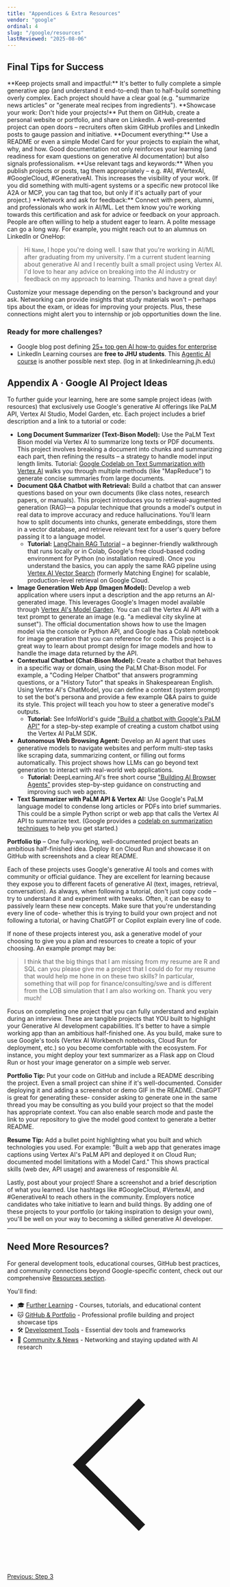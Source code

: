 ```yaml
---
title: "Appendices & Extra Resources"
vendor: "google"
ordinal: 4
slug: "/google/resources"
lastReviewed: "2025-08-06"
---
```


## Final Tips for Success
<CheckList>
    <CheckListItem>**Keep projects small and impactful:** It's better to fully complete a simple generative app (and understand it end-to-end) than to half-build something overly complex. Each project should have a clear goal (e.g. "summarize news articles" or "generate meal recipes from ingredients").</CheckListItem>
    <CheckListItem>**Showcase your work: Don't hide your projects!** Put them on GitHub, create a personal website or portfolio, and share on LinkedIn. A well-presented project can open doors – recruiters often skim GitHub profiles and LinkedIn posts to gauge passion and initiative.</CheckListItem>
    <CheckListItem>**Document everything:** Use a README or even a simple Model Card for your projects to explain the what, why, and how. Good documentation not only reinforces your learning (and readiness for exam questions on generative AI documentation) but also signals professionalism.</CheckListItem>
    <CheckListItem>**Use relevant tags and keywords:** When you publish projects or posts, tag them appropriately – e.g. #AI, #VertexAI, #GoogleCloud, #GenerativeAI. This increases the visibility of your work. (If you did something with multi-agent systems or a specific new protocol like A2A or MCP, you can tag that too, but only if it's actually part of your project.)</CheckListItem>
    <CheckListItem>**Network and ask for feedback:** Connect with peers, alumni, and professionals who work in AI/ML. Let them know you're working towards this certification and ask for advice or feedback on your approach. People are often willing to help a student eager to learn. A polite message can go a long way. For example, you might reach out to an alumnus on LinkedIn or OneHop:</CheckListItem>
</CheckList>

> Hi ```Name```, I hope you're doing well. I saw that you're working in AI/ML after graduating from my university. I'm a current student learning about generative AI and I recently built a small project using Vertex AI. I'd love to hear any advice on breaking into the AI industry or feedback on my approach to learning. Thanks and have a great day!

Customize your message depending on the person's background and your ask. Networking can provide insights that study materials won't – perhaps tips about the exam, or ideas for improving your projects. Plus, these connections might alert you to internship or job opportunities down the line.

### Ready for more challenges?
* Google blog post defining [25+ top gen AI how-to guides for enterprise](https://cloud.google.com/blog/products/ai-machine-learning/top-gen-ai-how-to-guides-for-enterprise)  
* LinkedIn Learning courses are **free to JHU students**. This [Agentic AI course](https://www.linkedin.com/learning/agentic-ai-fundamentals-architectures-frameworks-and-applications/agentic-ai-the-future-of-smart-ai-is-here?u=2106537) is another possible next step. (log in at linkedinlearning.jh.edu) 

## Appendix A · Google AI Project Ideas
To further guide your learning, here are some sample project ideas (with resources) that exclusively use Google's generative AI offerings like PaLM API, Vertex AI Studio, Model Garden, etc. Each project includes a brief description and a link to a tutorial or code: 

* **Long Document Summarizer (Text-Bison Model):** Use the PaLM Text Bison model via Vertex AI to summarize long texts or PDF documents. This project involves breaking a document into chunks and summarizing each part, then refining the results – a strategy to handle model input length limits. Tutorial: [Google Codelab on Text Summarization with Vertex AI](https://codelabs.developers.google.com/vertex-ai-summarization) walks you through multiple methods (like "MapReduce") to generate concise summaries from large documents. 
* **Document Q&A Chatbot with Retrieval:** Build a chatbot that can answer questions based on your own documents (like class notes, research papers, or manuals). This project introduces you to retrieval-augmented generation (RAG)—a popular technique that grounds a model's output in real data to improve accuracy and reduce hallucinations. You'll learn how to split documents into chunks, generate embeddings, store them in a vector database, and retrieve relevant text for a user's query before passing it to a language model.
    * **Tutorial:** [LangChain RAG Tutorial](https://python.langchain.com/docs/tutorials/rag/) – a beginner-friendly walkthrough that runs locally or in Colab, Google's free cloud-based coding environment for Python (no installation required). Once you understand the basics, you can apply the same RAG pipeline using [Vertex AI Vector Search](https://cloud.google.com/vertex-ai/docs/vector-search/overview) (formerly Matching Engine) for scalable, production-level retrieval on Google Cloud.
* **Image Generation Web App (Imagen Model):** Develop a web application where users input a description and the app returns an AI-generated image. This leverages Google's Imagen model available through [Vertex AI's Model Garden](https://cloud.google.com/vertex-ai/generative-ai/docs/model-garden/explore-models). You can call the Vertex AI API with a text prompt to generate an image (e.g. "a medieval city skyline at sunset"). The official documentation shows how to use the Imagen model via the console or Python API, and Google has a Colab notebook for image generation that you can reference for code. This project is a great way to learn about prompt design for image models and how to handle the image data returned by the API. 
* **Contextual Chatbot (Chat-Bison Model):** Create a chatbot that behaves in a specific way or domain, using the PaLM Chat-Bison model. For example, a "Coding Helper Chatbot" that answers programming questions, or a "History Tutor" that speaks in Shakespearean English. Using Vertex AI's ChatModel, you can define a context (system prompt) to set the bot's persona and provide a few example Q&A pairs to guide its style. This project will teach you how to steer a generative model's outputs.
    * **Tutorial:** See InfoWorld's guide ["Build a chatbot with Google's PaLM API"](https://www.infoworld.com/article/2338790/build-a-chatbot-with-google-palm-api.html) for a step-by-step example of creating a custom chatbot using the Vertex AI PaLM SDK. 
* **Autonomous Web Browsing Agent:** Develop an AI agent that uses generative models to navigate websites and perform multi-step tasks like scraping data, summarizing content, or filling out forms automatically. This project shows how LLMs can go beyond text generation to interact with real-world web applications.
    * **Tutorial:** DeepLearning.AI's free short course ["Building AI Browser Agents"](https://www.deeplearning.ai/short-courses/building-ai-browser-agents/) provides step-by-step guidance on constructing and improving such web agents. 
* **Text Summarizer with PaLM API & Vertex AI:** Use Google's PaLM language model to condense long articles or PDFs into brief summaries. This could be a simple Python script or web app that calls the Vertex AI API to summarize text. (Google provides a [codelab on summarization techniques](https://codelabs.developers.google.com/text-summ-large-docs-stuffing) to help you get started.) 

<div className="bg-blue-50 rounded-lg p-6">
    <strong>Portfolio tip</strong> – One fully-working, well-documented project beats an ambitious half-finished idea. Deploy it on Cloud Run and showcase it on GitHub with screenshots and a clear README.
</div>

Each of these projects uses Google's generative AI tools and comes with community or official guidance. They are excellent for learning because they expose you to different facets of generative AI (text, images, retrieval, conversation). As always, when following a tutorial, don't just copy code – try to understand it and experiment with tweaks. Often, it can be easy to passively learn these new concepts. Make sure that you're understanding every line of code- whether this is trying to build your own project and not following a tutorial, or having ChatGPT or Copilot explain every line of code. 

If none of these projects interest you, ask a generative model of your choosing to give you a plan and resources to create a topic of your choosing. An example prompt may be:
> I think that the big things that I am missing from my resume are R and SQL can you please give me a project that I could do for my resume that would help me hone in on these two skills? In particular, something that will pop for finance/consulting/swe and is different from the LOB simulation that I am also working on. Thank you very much!

Focus on completing one project that you can fully understand and explain during an interview. These are tangible projects that YOU built to highlight your Generative AI development capabilities. It's better to have a simple working app than an ambitious half-finished one. As you build, make sure to use Google's tools (Vertex AI Workbench notebooks, Cloud Run for deployment, etc.) so you become comfortable with the ecosystem. For instance, you might deploy your text summarizer as a Flask app on Cloud Run or host your image generator on a simple web server. 

**Portfolio Tip:** Put your code on GitHub and include a README describing the project. Even a small project can shine if it's well-documented. Consider deploying it and adding a screenshot or demo GIF in the README. ChatGPT is great for generating these- consider asking to generate one in the same thread you may be consulting as you build your project so that the model has appropriate context. You can also enable search mode and paste the link to your repository to give the model good context to generate a better README.

**Resume Tip:** Add a bullet point highlighting what you built and which technologies you used. For example: "Built a web app that generates image captions using Vertex AI's PaLM API and deployed it on Cloud Run; documented model limitations with a Model Card." This shows practical skills (web dev, API usage) and awareness of responsible AI. 

Lastly, post about your project! Share a screenshot and a brief description of what you learned. Use hashtags like #GoogleCloud, #VertexAI, and #GenerativeAI to reach others in the community. Employers notice candidates who take initiative to learn and build things. By adding one of these projects to your portfolio (or taking inspiration to design your own), you'll be well on your way to becoming a skilled generative AI developer.  

---

## Need More Resources?

For general development tools, educational courses, GitHub best practices, and community connections beyond Google-specific content, check out our comprehensive [Resources section](/resources).

You'll find:
- 🎓 [Further Learning](/aideveloperguide/resources/learning) - Courses, tutorials, and educational content
- 🐱 [GitHub & Portfolio](/aideveloperguide/resources/github) - Professional profile building and project showcase tips  
- 🛠️ [Development Tools](/aideveloperguide/resources/tools) - Essential dev tools and frameworks
- 👥 [Community & News](/aideveloperguide/resources/community) - Networking and staying updated with AI research

<div className="flex justify-center mt-8">
  <a href="/aideveloperguide/google/step-3" className="group inline-flex items-center px-6 py-3 border border-transparent text-sm font-medium rounded-xl text-white bg-blue-500 hover:opacity-90 transition-all duration-200 shadow-lg hover:shadow-xl transform hover:-translate-y-0.5 no-underline">
    <svg className="mr-3 h-5 w-5 text-white group-hover:-translate-x-1 transition-transform" fill="none" stroke="currentColor" viewBox="0 0 24 24">
      <path strokeLinecap="round" strokeLinejoin="round" strokeWidth={2} d="M15 19l-7-7 7-7" />
    </svg>
    Previous: Step 3
  </a>
</div>
